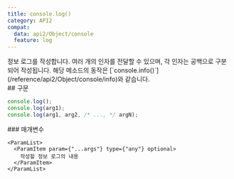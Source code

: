 ```yaml
---
title: console.log()
category: API2
compat:
  data: api2/Object/console
  feature: log
---
```


<Section>
  정보 로그를 작성합니다. 여러 개의 인자를 전달할 수 있으며, 각 인자는 공백으로 구분되어 작성됩니다. 해당 메소드의 동작은 [`console.info()`](/reference/api2/Object/console/info)와 같습니다.
</Section>
<Section>
  ## 구문

  ~~~js
  console.log();
  console.log(arg1);
  console.log(arg1, arg2, /* ..., */ argN);
  ~~~

  <Section>
    ### 매개변수

    <ParamList>
      <ParamItem param={"...args"} type={"any"} optional>
        작성할 정보 로그의 내용 
      </ParamItem>
    </ParamList>
  </Section>
</Section>